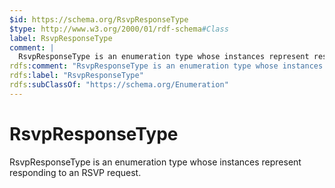 ```yaml
---
$id: https://schema.org/RsvpResponseType
$type: http://www.w3.org/2000/01/rdf-schema#Class
label: RsvpResponseType
comment: |
  RsvpResponseType is an enumeration type whose instances represent responding to an RSVP request.
rdfs:comment: "RsvpResponseType is an enumeration type whose instances represent responding to an RSVP request."
rdfs:label: "RsvpResponseType"
rdfs:subClassOf: "https://schema.org/Enumeration"
---
```


# RsvpResponseType

RsvpResponseType is an enumeration type whose instances represent responding to an RSVP request.

